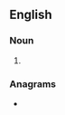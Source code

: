 ==English==

===Noun===
{{head|en|noun form}}

# {{plural of|easting|lang=en}}

===Anagrams===
* {{anagrams|en|a=aeginsst|genistas|giantess|seatings|teasings|tsiganes}}